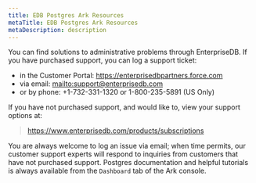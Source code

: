 ```yaml
---
title: EDB Postgres Ark Resources
metaTitle: EDB Postgres Ark Resources
metaDescription: description
---
```


You can find solutions to administrative problems through EnterpriseDB.
If you have purchased support, you can log a support ticket:

  - in the Customer Portal: <https://enterprisedbpartners.force.com>
  - via email:
    [mailto:support@enterprisedb.com](mailto:support@enterprisedb.com)
  - or by phone: +1-732-331-1320 or 1-800-235-5891 (US Only)

If you have not purchased support, and would like to, view your support
options at:

> <https://www.enterprisedb.com/products/subscriptions>

You are always welcome to log an issue via email; when time permits, our
customer support experts will respond to inquiries from customers that
have not purchased support. Postgres documentation and helpful tutorials
is always available from the `Dashboard` tab of the Ark console.
